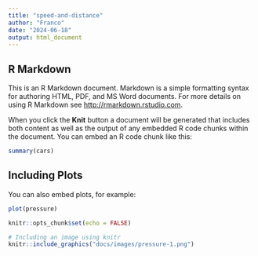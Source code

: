 ```yaml
---
title: "speed-and-distance"
author: "Franco"
date: "2024-06-18"
output: html_document
---
```





## R Markdown

This is an R Markdown document. Markdown is a simple formatting syntax for authoring HTML, PDF, and MS Word documents. For more details on using R Markdown see <http://rmarkdown.rstudio.com>.

When you click the **Knit** button a document will be generated that includes both content as well as the output of any embedded R code chunks within the document. You can embed an R code chunk like this:

```r
summary(cars)
```

## Including Plots

You can also embed plots, for example:

```r
plot(pressure)
```



```r
knitr::opts_chunk$set(echo = FALSE)
```

```r
# Including an image using knitr
knitr::include_graphics("docs/images/pressure-1.png")
``` 

